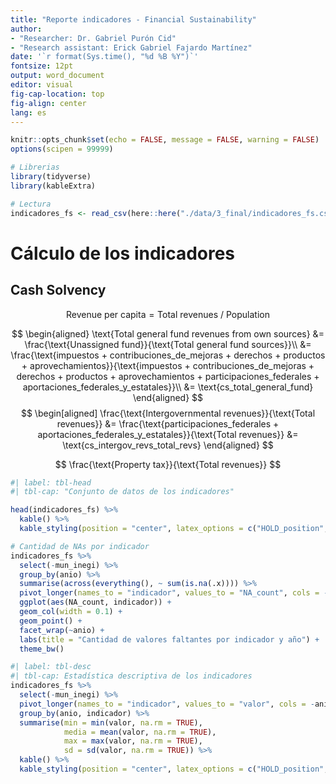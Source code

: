 ```yaml
---
title: "Reporte indicadores - Financial Sustainability"
author:
- "Researcher: Dr. Gabriel Purón Cid"
- "Research assistant: Erick Gabriel Fajardo Martínez"
date: '`r format(Sys.time(), "%d %B %Y")`'
fontsize: 12pt
output: word_document
editor: visual
fig-cap-location: top
fig-align: center
lang: es
---
```


```r
knitr::opts_chunk$set(echo = FALSE, message = FALSE, warning = FALSE)
options(scipen = 99999)

# Librerias
library(tidyverse)
library(kableExtra)

# Lectura 
indicadores_fs <- read_csv(here::here("./data/3_final/indicadores_fs.csv"))
```

# Cálculo de los indicadores

## Cash Solvency

$$
\text{Revenue per capita} = \text{Total revenues / Population}
$$

$$
\begin{aligned}
\text{Total general fund revenues from own sources} &= \frac{\text{Unassigned fund}}{\text{Total general fund sources}}\\
&= \frac{\text{impuestos + contribuciones_de_mejoras + derechos + productos + aprovechamientos}}{\text{impuestos + contribuciones_de_mejoras + derechos + productos + aprovechamientos + participaciones_federales + aportaciones_federales_y_estatales}}\\
&= \text{cs_total_general_fund}
\end{aligned}
$$
$$
\begin[aligned]
\frac{\text{Intergovernmental revenues}}{\text{Total revenues}} &= \frac{\text{participaciones_federales + aportaciones_federales_y_estatales}}{\text{Total revenues}} &= \text{cs_intergov_revs_total_revs}
\end{aligned}
$$

$$
\frac{\text{Property tax}}{\text{Total revenues}}
$$

```r
#| label: tbl-head
#| tbl-cap: "Conjunto de datos de los indicadores"

head(indicadores_fs) %>%
  kable() %>%
  kable_styling(position = "center", latex_options = c("HOLD_position", "scale_down"))
```


```r
# Cantidad de NAs por indicador
indicadores_fs %>%
  select(-mun_inegi) %>%
  group_by(anio) %>%
  summarise(across(everything(), ~ sum(is.na(.x)))) %>%
  pivot_longer(names_to = "indicador", values_to = "NA_count", cols = -c(anio)) %>%
  ggplot(aes(NA_count, indicador)) +
  geom_col(width = 0.1) +
  geom_point() + 
  facet_wrap(~anio) +
  labs(title = "Cantidad de valores faltantes por indicador y año") +
  theme_bw()
```

```r
#| label: tbl-desc
#| tbl-cap: Estadística descriptiva de los indicadores
indicadores_fs %>%
  select(-mun_inegi) %>%
  pivot_longer(names_to = "indicador", values_to = "valor", cols = -anio) %>%
  group_by(anio, indicador) %>%
  summarise(min = min(valor, na.rm = TRUE),  
            media = mean(valor, na.rm = TRUE),
            max = max(valor, na.rm = TRUE),
            sd = sd(valor, na.rm = TRUE)) %>%
  kable() %>%
  kable_styling(position = "center", latex_options = c("HOLD_position", "scale_down"))
```